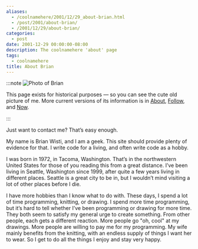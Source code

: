 ```yaml
---
aliases:
  - /coolnamehere/2001/12/29_about-brian.html
  - /post/2001/about-brian/
  - /2001/12/29/about-brian/
categories:
  - post
date: 2001-12-29 00:00:00-08:00
description: The coolnamehere 'about' page
tags:
  - coolnamehere
title: About Brian
---
```


:::note
![Photo of Brian](@img/2001/brian-greenlake.jpg)

This page exists for historical purposes — so you can see the cute old
picture of me. More current versions of its information is in
[About](/about/), [Follow](/follow/), and [Now](/now/).

:::

Just want to contact me? That’s easy enough.

My name is Brian Wisti, and I am a geek. This site should provide plenty
of evidence for that. I write code for a living, and often write code as
a hobby.

I was born in 1972, in Tacoma, Washington. That’s in the northwestern
United States for those of you reading this from a great distance. I’ve
been living in Seattle, Washington since 1999, after quite a few years
living in different places. Seattle is a great city to be in, but I
wouldn’t mind visiting a lot of other places before I die.

I have more hobbies than I know what to do with. These days, I spend a
lot of time programming, knitting, or drawing. I spend more time
programming, but it’s hard to tell whether I’ve been programming or
drawing for more time. They both seem to satisfy my general urge to
create something. From other people, each gets a different reaction.
More people go "oh, cool" at my drawings. More people are willing to pay
me for my programming. My wife mainly benefits from the knitting, with
an endless supply of things I want her to wear. So I get to do all the
things I enjoy and stay very happy.
